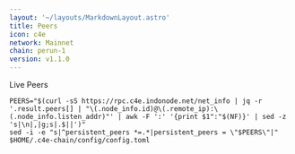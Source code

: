 ```yaml
---
layout: '~/layouts/MarkdownLayout.astro'
title: Peers
icon: c4e
network: Mainnet
chain: perun-1
version: v1.1.0
---
```


Live Peers 

```
PEERS="$(curl -sS https://rpc.c4e.indonode.net/net_info | jq -r '.result.peers[] | "\(.node_info.id)@\(.remote_ip):\(.node_info.listen_addr)"' | awk -F ':' '{print $1":"$(NF)}' | sed -z 's|\n|,|g;s|.$||')"
sed -i -e "s|^persistent_peers *=.*|persistent_peers = \"$PEERS\"|" $HOME/.c4e-chain/config/config.toml
```